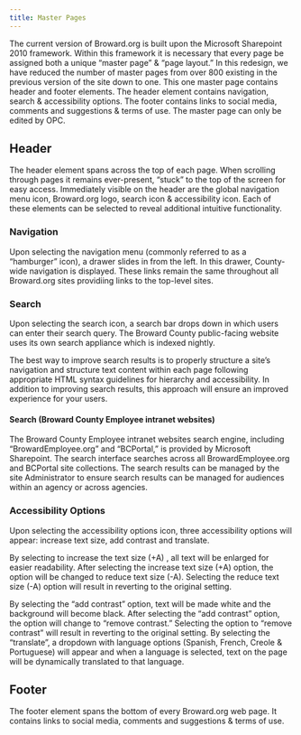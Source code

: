 ```yaml
---
title: Master Pages
---
```


The current version of Broward.org is built upon the Microsoft Sharepoint 2010 framework. Within this framework it is necessary that every page be assigned both a unique “master page” & “page layout.” In this redesign, we have reduced the number of master pages from over 800 existing in the previous version of the site down to one. This one master page contains header and footer elements. The header element contains navigation, search & accessibility options. The footer contains links to social media, comments and suggestions & terms of use. The master page can only be edited by OPC.

## Header

The header element spans across the top of each page. When scrolling through pages it remains ever-present, “stuck” to the top of the screen for easy access. Immediately visible on the header are the global navigation menu icon, Broward.org logo, search icon & accessibility icon. Each of these elements can be selected to reveal additional intuitive functionality.

### Navigation

Upon selecting the navigation menu (commonly referred to as a “hamburger” icon), a drawer slides in from the left. In this drawer, County-wide navigation is displayed. These links remain the same throughout all Broward.org sites providiing links to the top-level sites.

### Search

Upon selecting the search icon, a search bar drops down in which users can enter their search query. The Broward County public-facing website uses its own search appliance which is indexed nightly.

The best way to improve search results is to properly structure a site’s navigation and structure text content within each page following appropriate HTML syntax guidelines for hierarchy and accessibility. In addition to improving search results, this approach will ensure an improved experience for your users.

#### Search (Broward County Employee intranet websites)

The Broward County Employee intranet websites search engine, including “BrowardEmployee.org” and “BCPortal,” is provided by Microsoft Sharepoint. The search interface searches across all BrowardEmployee.org and BCPortal site collections. The search results can be managed by the site Administrator to ensure search results can be managed for audiences within an agency or across agencies.

### Accessibility Options

Upon selecting the accessibility options icon, three accessibility options will appear: increase text size, add contrast and translate.

By selecting to increase the text size (+A) , all text will be enlarged for easier readability. After selecting the increase text size (+A) option, the option will be changed to reduce text size (-A). Selecting the reduce text size (-A) option will result in reverting to the original setting.

By selecting the “add contrast” option, text will be made white and the background will become black. After selecting the “add contrast” option, the option will change to “remove contrast.” Selecting the option to “remove contrast” will result in reverting to the original setting. By selecting the “translate”, a dropdown with language options (Spanish, French, Creole & Portuguese) will appear and when a language is selected, text on the page will be dynamically translated to that language.

## Footer

The footer element spans the bottom of every Broward.org web page. It contains links to social
media, comments and suggestions & terms of use.
